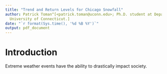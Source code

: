 ```yaml
---
title: "Trend and Return Levels for Chicago Snowfall"
author: Patrick Toman^[<patrick.toman@uconn.edu>; Ph.D. student at Department of Statistics,
  University of Connecticut.]
date: "`r format(Sys.time(), '%d %B %Y')`"
output: pdf_document
---
```


# Introduction 

Extreme weather events have the ability to drastically impact society. 


# 